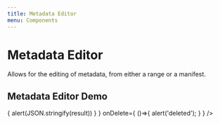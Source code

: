 ```yaml
---
title: Metadata Editor
menu: Components
---
```


# Metadata Editor
Allows for the editing of metadata, from either a range or a manifest.

<Props of={MetadataEditor} />

## Metadata Editor Demo
<Playground>
  <MetadataEditor 
    onSave={
      result => {
        alert(JSON.stringify(result))
      }
    }
    onDelete={
      ()=>{ 
        alert('deleted');
      }
    }
  />
</Playground>
